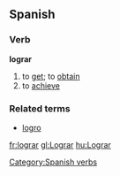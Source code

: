 == Spanish ==
=== Verb ===
[[Category:Spanish verbs]]
'''lograr'''

# to [[get]]; to [[obtain]]
# to [[achieve]]

===Related terms===
* [[logro]]

[[fr:lograr]]
[[gl:Lograr]]
[[hu:Lograr]]